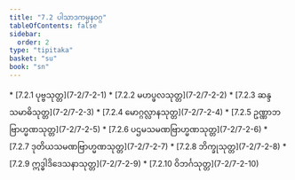```yaml
---
title: "7.2 ပါသာဒကမ္ပနဝဂ္ဂ"
tableOfContents: false
sidebar:
  order: 2
type: "tipitaka"
basket: "su"
book: "sn"
---
```



<DynamicBreadcrumb />



<TableOfContents book="sn" section="7.2">
* [7.2.1 ပုဗ္ဗသုတ္တ](7-2/7-2-1)
* [7.2.2 မဟပ္ဖလသုတ္တ](7-2/7-2-2)
* [7.2.3 ဆန္ဒသမာဓိသုတ္တ](7-2/7-2-3)
* [7.2.4 မောဂ္ဂလ္လာနသုတ္တ](7-2/7-2-4)
* [7.2.5 ဥဏ္ဏာဘဗြာဟ္မဏသုတ္တ](7-2/7-2-5)
* [7.2.6 ပဌမသမဏဗြာဟ္မဏသုတ္တ](7-2/7-2-6)
* [7.2.7 ဒုတိယသမဏဗြာဟ္မဏသုတ္တ](7-2/7-2-7)
* [7.2.8 ဘိက္ခုသုတ္တ](7-2/7-2-8)
* [7.2.9 ဣဒ္ဓါဒိဒေသနာသုတ္တ](7-2/7-2-9)
* [7.2.10 ဝိဘင်္ဂသုတ္တ](7-2/7-2-10)
</TableOfContents>
